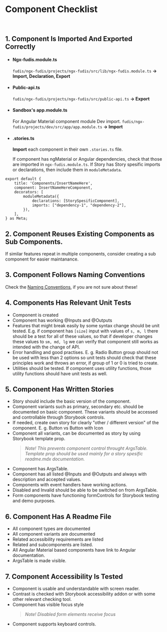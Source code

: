 
<Meta title="Documentation/Development/Component Checklist" />

# Component Checklist

<br />

## 1. Component Is Imported And Exported Correctly

- #### Ngx-fudis.module.ts

  `fudis/ngx-fudis/projects/ngx-fudis/src/lib/ngx-fudis.module.ts`
  **→ Import, Declaration, Export**

- #### Public-api.ts

  `fudis/ngx-fudis/projects/ngx-fudis/src/public-api.ts`
  **→ Export**

- #### Sandbox's app.module.ts
  For Angular Material component module Dev import.
  `fudis/ngx-fudis/projects/dev/src/app/app.module.ts`
  **→ Import**
- #### .stories.ts

  **Import** each component in their own `.stories.ts` file.

  If component has ngMaterial or Angular dependencies, check that those are imported in `ngx-fudis.module.ts`. If Story has Story spesific imports or declarations, then include them in `moduleMetadata`.

```
export default {
	title: 'Components/InsertNameHere',
	component: InsertNameHereComponent,
	decorators: [
		moduleMetadata({
			declarations: [StorySpesificComponent],
			imports: ["dependency-1", "dependency-2"],
		}),
	],
} as Meta;
```

## 2. Component Reuses Existing Components as Sub Components.

If similar features repeat in multiple components, consider creating a sub component for easier maintanance.

## 3. Component Follows Naming Conventions

Check the [Naming Conventions](/docs/documentation-development-naming-conventions--page), if you are not sure about these!

## 4. Components Has Relevant Unit Tests

- Component is created
- Component has working @Inputs and @Outputs
- Features that might break easily by some syntax change should be unit tested. E.g. if component has `[size]` input with values of `s, m, l` there should be a test for all of these values, so that if developer changes these values to `sm, md, lg` we can verify that component still works as intended with the change of API.
- Error handling and good practises. E. g. Radio Button group should not be used with less than 2 options so unit tests should check that these principles work and throws an error, if group of 1 or 0 is tried to create.
- Utilities should be tested. If component uses utility functions, those utility functions should have unit tests as well.

## 5. Component Has Written Stories

- Story should include the basic version of the component.
- Component variants such as primary, secondary etc. should be documented on basic component. These variants should be accessed and controllable through Storybook controls.
- If needed, create own story for clearly "other / different version" of the component. E. g. Button vs Button with Icon
- Component all variants, can be documented as story by using Storybook template prop.
  > _Note! This prevents component control throught ArgsTable. Template prop should be used mainly for a story spesific readme.mdx documentation._
- Component has ArgsTable.
- Component has all listed @Inputs and @Outputs and always with description and accepted values.
- Components with event handlers have working actions.
- Disabled and Invalid should be able to be switched on from ArgsTable.
- Form components have functioning formControls for Storybook testing and demo purposes.

## 6. Component Has A Readme File

- All component types are documented
- All component variants are documented
- Related accessibility requirements are listed
- Related and subcomponents are listed.
- All Angular Material based components have link to Angular documentation.
- ArgsTable is made visible.

## 7. Component Accessibility Is Tested

- Component is usable and understandable with screen reader.
- Contrast is checked with Storybook accessibility addon or with some other relevant checking tool.
- Component has visible focus style
  > _Note! Disabled form elements receive focus_
- Component supports keyboard controls.
